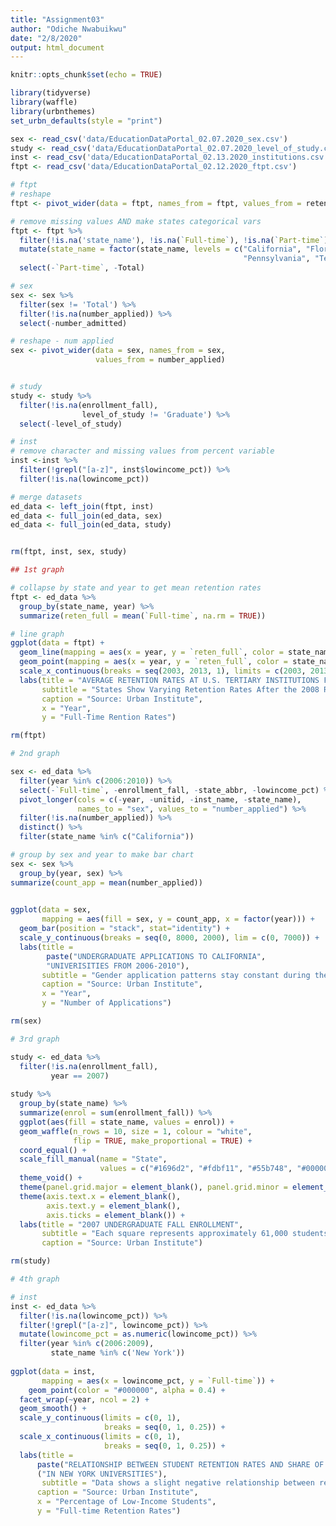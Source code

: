 ```yaml
---
title: "Assignment03"
author: "Odiche Nwabuikwu"
date: "2/8/2020"
output: html_document
---
```


```r
knitr::opts_chunk$set(echo = TRUE)
```

```r

library(tidyverse)
library(waffle)
library(urbnthemes)
set_urbn_defaults(style = "print")

```


```r

sex <- read_csv('data/EducationDataPortal_02.07.2020_sex.csv')
study <- read_csv('data/EducationDataPortal_02.07.2020_level_of_study.csv')
inst <- read_csv('data/EducationDataPortal_02.13.2020_institutions.csv')
ftpt <- read_csv('data/EducationDataPortal_02.12.2020_ftpt.csv')
```

```r

# ftpt
# reshape 
ftpt <- pivot_wider(data = ftpt, names_from = ftpt, values_from = retention_rate)

# remove missing values AND make states categorical vars
ftpt <- ftpt %>%
  filter(!is.na('state_name'), !is.na(`Full-time`), !is.na(`Part-time`)) %>%
  mutate(state_name = factor(state_name, levels = c("California", "Florida", "New York",
                                                    "Pennsylvania", "Texas"))) %>%
  select(-`Part-time`, -Total)

# sex
sex <- sex %>%
  filter(sex != 'Total') %>%
  filter(!is.na(number_applied)) %>%
  select(-number_admitted)

# reshape - num applied
sex <- pivot_wider(data = sex, names_from = sex, 
                   values_from = number_applied)


# study
study <- study %>%
  filter(!is.na(enrollment_fall),
                level_of_study != 'Graduate') %>%
  select(-level_of_study)

# inst
# remove character and missing values from percent variable
inst <-inst %>%
  filter(!grepl("[a-z]", inst$lowincome_pct)) %>%
  filter(!is.na(lowincome_pct))

# merge datasets
ed_data <- left_join(ftpt, inst)
ed_data <- full_join(ed_data, sex)
ed_data <- full_join(ed_data, study)


rm(ftpt, inst, sex, study)

```


```r

## 1st graph

# collapse by state and year to get mean retention rates
ftpt <- ed_data %>%
  group_by(state_name, year) %>%
  summarize(reten_full = mean(`Full-time`, na.rm = TRUE))

# line graph
ggplot(data = ftpt) +
  geom_line(mapping = aes(x = year, y = `reten_full`, color = state_name)) +
  geom_point(mapping = aes(x = year, y = `reten_full`, color = state_name), show.legend = FALSE) +
  scale_x_continuous(breaks = seq(2003, 2013, 1), limits = c(2003, 2013)) +
  labs(title = "AVERAGE RETENTION RATES AT U.S. TERTIARY INSTITUTIONS FROM 2003-2013",
       subtitle = "States Show Varying Retention Rates After the 2008 Recession",
       caption = "Source: Urban Institute",
       x = "Year",
       y = "Full-Time Rention Rates") 
```

```r
rm(ftpt)
```


```r
# 2nd graph

sex <- ed_data %>%
  filter(year %in% c(2006:2010)) %>%
  select(-`Full-time`, -enrollment_fall, -state_abbr, -lowincome_pct) %>%
  pivot_longer(cols = c(-year, -unitid, -inst_name, -state_name),
               names_to = "sex", values_to = "number_applied") %>%
  filter(!is.na(number_applied)) %>%
  distinct() %>%
  filter(state_name %in% c("California"))

# group by sex and year to make bar chart
sex <- sex %>%
  group_by(year, sex) %>%
summarize(count_app = mean(number_applied))
  

ggplot(data = sex,
       mapping = aes(fill = sex, y = count_app, x = factor(year))) +
  geom_bar(position = "stack", stat="identity") +
  scale_y_continuous(breaks = seq(0, 8000, 2000), lim = c(0, 7000)) +
  labs(title = 
        paste("UNDERGRADUATE APPLICATIONS TO CALIFORNIA",
        "UNIVERISITIES FROM 2006-2010"),
       subtitle = "Gender application patterns stay constant during the 2008 Financial Crisis",
       caption = "Source: Urban Institute",
       x = "Year",
       y = "Number of Applications") 

```

```r
rm(sex)
```

```r
# 3rd graph

study <- ed_data %>%
  filter(!is.na(enrollment_fall),
         year == 2007)
  
study %>%
  group_by(state_name) %>%
  summarize(enrol = sum(enrollment_fall)) %>%
  ggplot(aes(fill = state_name, values = enrol)) +
  geom_waffle(n_rows = 10, size = 1, colour = "white", 
              flip = TRUE, make_proportional = TRUE) +
  coord_equal() +
  scale_fill_manual(name = "State", 
                    values = c("#1696d2", "#fdbf11", "#55b748", "#000000", "#ec008b")) +
  theme_void() +
  theme(panel.grid.major = element_blank(), panel.grid.minor = element_blank()) +
  theme(axis.text.x = element_blank(),
        axis.text.y = element_blank(),
        axis.ticks = element_blank()) +
  labs(title = "2007 UNDERGRADUATE FALL ENROLLMENT",
       subtitle = "Each square represents approximately 61,000 students",
       caption = "Source: Urban Institute") 
```


```r
rm(study)
```

```r

# 4th graph

# inst
inst <- ed_data %>%
  filter(!is.na(lowincome_pct)) %>%
  filter(!grepl("[a-z]", lowincome_pct)) %>%
  mutate(lowincome_pct = as.numeric(lowincome_pct)) %>%
  filter(year %in% c(2006:2009),
         state_name %in% c('New York'))
  
ggplot(data = inst, 
       mapping = aes(x = lowincome_pct, y = `Full-time`)) +
    geom_point(color = "#000000", alpha = 0.4) +
  facet_wrap(~year, ncol = 2) +
  geom_smooth() +
  scale_y_continuous(limits = c(0, 1),
                     breaks = seq(0, 1, 0.25)) +
  scale_x_continuous(limits = c(0, 1), 
                     breaks = seq(0, 1, 0.25)) +
  labs(title = 
      paste("RELATIONSHIP BETWEEN STUDENT RETENTION RATES AND SHARE OF LOW-INCOME STUDENTS"),
      ("IN NEW YORK UNIVERSITIES"),
       subtitle = "Data shows a slight negative relationship between retention rates and low-income share",
      caption = "Source: Urban Institute",
      x = "Percentage of Low-Income Students",
      y = "Full-time Retention Rates")

```
